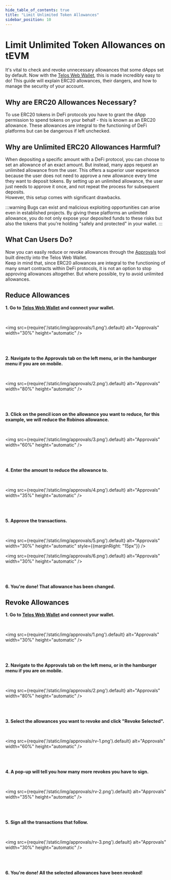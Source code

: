 ---
hide_table_of_contents: true
title: "Limit Unlimited Token Allowances"
sidebar_position: 10
---

# Limit Unlimited Token Allowances on tEVM

It's vital to check and revoke unnecessary allowances that some dApps set by default. Now with the [Telos Web Wallet](https://wallet.telos.net/evm/allowances), this is made incredibly easy to do! This guide will explain ERC20 allowances, their dangers, and how to manage the security of your account.

## Why are ERC20 Allowances Necessary?

To use ERC20 tokens in DeFi protocols you have to grant the dApp permission to spend tokens on your behalf - this is known as an ERC20 allowance. These allowances are integral to the functioning of DeFi platforms but can be dangerous if left unchecked.

## Why are Unlimited ERC20 Allowances Harmful?

When depositing a specific amount with a DeFi protocol, you can choose to set an allowance of an exact amount. But instead, many apps request an unlimited allowance from the user. This offers a superior user experience because the user does not need to approve a new allowance every time they want to deposit tokens. By setting up an unlimited allowance, the user just needs to approve it once, and not repeat the process for subsequent deposits.  
However, this setup comes with significant drawbacks. 

:::warning
Bugs can exist and malicious exploiting opportunities can arise even in established projects. By giving these platforms an unlimited allowance, you do not only expose your deposited funds to these risks but also the tokens that you're holding "safely and protected" in your wallet.
:::

## What Can Users Do?

Now you can easily reduce or revoke allowances through the [Approvals](https://wallet.telos.net/evm/allowances) tool built directly into the Telos Web Wallet.  
Keep in mind that, since ERC20 allowances are integral to the functioning of many smart contracts within DeFi protocols, it is not an option to stop approving allowances altogether. But where possible, try to avoid unlimited allowances. 

## Reduce Allowances

**1. Go to [Telos Web Wallet](https://wallet.telos.net/evm) and connect your wallet.**

<br/>
  
<img
    src={require('/static/img/approvals/1.png').default}
    alt="Approvals"
    width="30%"
    height="automatic"
/>

<br/>
<br/>

**2. Navigate to the Approvals tab on the left menu, or in the hamburger menu if you are on mobile.**

<br/>
  
<img
    src={require('/static/img/approvals/2.png').default}
    alt="Approvals"
    width="80%"
    height="automatic"
/>

<br/>
<br/>

**3. Click on the pencil icon on the allowance you want to reduce, for this example, we will reduce the Robinos allowance.**

<br/>

<img
    src={require('/static/img/approvals/3.png').default}
    alt="Approvals"
    width="60%"
    height="automatic"
/>

<br/>
<br/>

**4. Enter the amount to reduce the allowance to.**

<br/>

<img
    src={require('/static/img/approvals/4.png').default}
    alt="Approvals"
    width="35%"
    height="automatic"
/>

<br/>
<br/>

**5. Approve the transactions.**

<br/>

<img
    src={require('/static/img/approvals/5.png').default}
    alt="Approvals"
    width="30%"
    height="automatic"
    style={{marginRight: "15px"}}
/>

<img
    src={require('/static/img/approvals/6.png').default}
    alt="Approvals"
    width="30%"
    height="automatic"
/>

<br/>
<br/>

**6. You're done! That allowance has been changed.**

## Revoke Allowances

**1. Go to [Telos Web Wallet](https://wallet.telos.net/evm) and connect your wallet.**

<br/>
  
<img
    src={require('/static/img/approvals/1.png').default}
    alt="Approvals"
    width="30%"
    height="automatic"
/>

<br/>
<br/>

**2. Navigate to the Approvals tab on the left menu, or in the hamburger menu if you are on mobile.**

<br/>
  
<img
    src={require('/static/img/approvals/2.png').default}
    alt="Approvals"
    width="80%"
    height="automatic"
/>

<br/>
<br/>

**3. Select the allowances you want to revoke and click "Revoke Selected".**

<br/>
  
<img
    src={require('/static/img/approvals/rv-1.png').default}
    alt="Approvals"
    width="60%"
    height="automatic"
/>

<br/>
<br/>

**4. A pop-up will tell you how many more revokes you have to sign.**

<br/>
  
<img
    src={require('/static/img/approvals/rv-2.png').default}
    alt="Approvals"
    width="35%"
    height="automatic"
/>

<br/>
<br/>

**5. Sign all the transactions that follow.**

<br/>
  
<img
    src={require('/static/img/approvals/rv-3.png').default}
    alt="Approvals"
    width="30%"
    height="automatic"
/>

<br/>
<br/>

**6. You're done! All the selected allowances have been revoked!**


